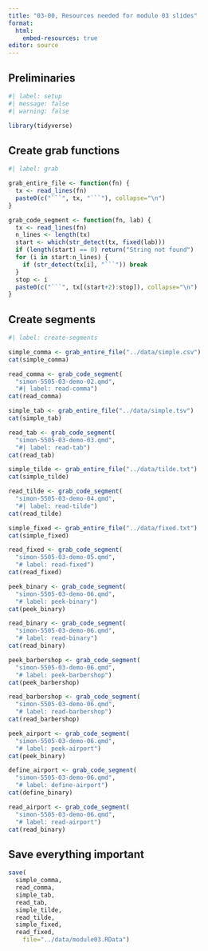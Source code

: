 ```yaml
---
title: "03-00, Resources needed for module 03 slides"
format: 
  html:
    embed-resources: true
editor: source
---
```


## Preliminaries

```r
#| label: setup
#| message: false
#| warning: false

library(tidyverse)
```

## Create grab functions

```r
#| label: grab

grab_entire_file <- function(fn) {
  tx <- read_lines(fn)
  paste0(c("```", tx, "```"), collapse="\n")
}

grab_code_segment <- function(fn, lab) {
  tx <- read_lines(fn)
  n_lines <- length(tx)
  start <- which(str_detect(tx, fixed(lab)))
  if (length(start) == 0) return("String not found")
  for (i in start:n_lines) {
    if (str_detect(tx[i], "```")) break
  }
  stop <- i
  paste0(c("```", tx[(start+2):stop]), collapse="\n")
}
```

## Create segments

```r
#| label: create-segments

simple_comma <- grab_entire_file("../data/simple.csv")
cat(simple_comma)

read_comma <- grab_code_segment(
  "simon-5505-03-demo-02.qmd", 
  "#| label: read-comma")
cat(read_comma)

simple_tab <- grab_entire_file("../data/simple.tsv")
cat(simple_tab)

read_tab <- grab_code_segment(
  "simon-5505-03-demo-03.qmd", 
  "#| label: read-tab")
cat(read_tab)

simple_tilde <- grab_entire_file("../data/tilde.txt")
cat(simple_tilde)

read_tilde <- grab_code_segment(
  "simon-5505-03-demo-04.qmd", 
  "#| label: read-tilde")
cat(read_tilde)

simple_fixed <- grab_entire_file("../data/fixed.txt")
cat(simple_fixed)

read_fixed <- grab_code_segment(
  "simon-5505-03-demo-05.qmd", 
  "# label: read-fixed")
cat(read_fixed)

peek_binary <- grab_code_segment(
  "simon-5505-03-demo-06.qmd", 
  "# label: peek-binary")
cat(peek_binary)

read_binary <- grab_code_segment(
  "simon-5505-03-demo-06.qmd", 
  "# label: read-binary")
cat(read_binary)

peek_barbershop <- grab_code_segment(
  "simon-5505-03-demo-06.qmd", 
  "# label: peek-barbershop")
cat(peek_barbershop)

read_barbershop <- grab_code_segment(
  "simon-5505-03-demo-06.qmd", 
  "# label: read-barbershop")
cat(read_barbershop)

peek_airport <- grab_code_segment(
  "simon-5505-03-demo-06.qmd", 
  "# label: peek-airport")
cat(peek_binary)

define_airport <- grab_code_segment(
  "simon-5505-03-demo-06.qmd", 
  "# label: define-airport")
cat(define_binary)

read_airport <- grab_code_segment(
  "simon-5505-03-demo-06.qmd", 
  "# label: read-airport")
cat(read_binary)

```

## Save everything important

```r
save(
  simple_comma,
  read_comma,
  simple_tab,
  read_tab,
  simple_tilde,
  read_tilde,
  simple_fixed,
  read_fixed,
	file="../data/module03.RData")
```
